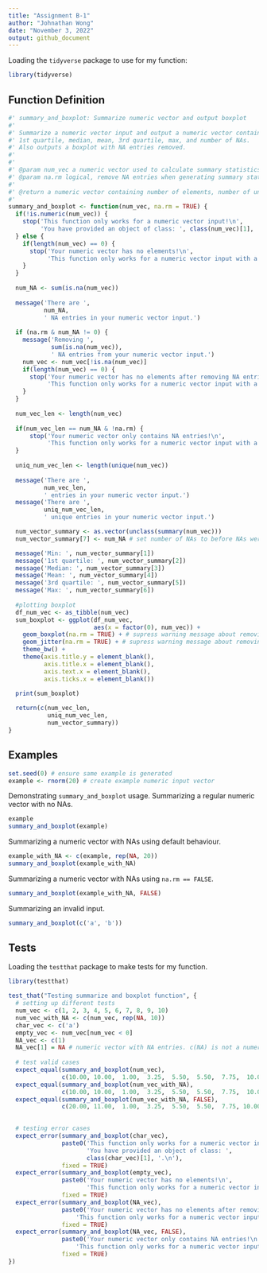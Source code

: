 ```yaml
---
title: "Assignment B-1"
author: "Johnathan Wong"
date: "November 3, 2022"
output: github_document
---
```


Loading the `tidyverse` package to use for my function:
```r
library(tidyverse)
```


## Function Definition

```r
#' summary_and_boxplot: Summarize numeric vector and output boxplot
#'
#' Summarize a numeric vector input and output a numeric vector containing number of elements, number of unique elements, min, 
#' 1st quartile, median, mean, 3rd quartile, max, and number of NAs.
#' Also outputs a boxplot with NA entries removed.
#'
#'
#' @param num_vec a numeric vector used to calculate summary statistics. num_vec is short for numeric_vector.
#' @param na.rm logical, remove NA entries when generating summary statistics if TRUE. (NOTE: boxplot will not use NA entries regardless of this parameter). na.rm is what many other functions call the parameter to remove NA, so I just followed the convention.
#'
#' @return a numeric vector containing number of elements, number of unique elements, min, 1st quartile, median, mean, 3rd quartile, max, and number of NAs (in this order).
#'
summary_and_boxplot <- function(num_vec, na.rm = TRUE) {
  if(!is.numeric(num_vec)) {
    stop('This function only works for a numeric vector input!\n',
         'You have provided an object of class: ', class(num_vec)[1], '.\n')
  } else {
    if(length(num_vec) == 0) {
      stop('Your numeric vector has no elements!\n',
           'This function only works for a numeric vector input with a number of elements greater than 0!\n')
    } 
  }
  
  num_NA <- sum(is.na(num_vec))
  
  message('There are ',
          num_NA,
          ' NA entries in your numeric vector input.')
  
  if (na.rm & num_NA != 0) {
    message('Removing ',
            sum(is.na(num_vec)),
            ' NA entries from your numeric vector input.')
    num_vec <- num_vec[!is.na(num_vec)]
    if(length(num_vec) == 0) {
      stop('Your numeric vector has no elements after removing NA entries!\n',
           'This function only works for a numeric vector input with a number of non-NA elements greater than 0!\n')
    } 
  }
  
  num_vec_len <- length(num_vec)
  
  if(num_vec_len == num_NA & !na.rm) {
      stop('Your numeric vector only contains NA entries!\n',
           'This function only works for a numeric vector input with a number of non-NA elements greater than 0!\n')
  }
  
  uniq_num_vec_len <- length(unique(num_vec))
  
  message('There are ',
          num_vec_len,
          ' entries in your numeric vector input.')
  message('There are ',
          uniq_num_vec_len,
          ' unique entries in your numeric vector input.')

  num_vector_summary <- as.vector(unclass(summary(num_vec)))
  num_vector_summary[7] <- num_NA # set number of NAs to before NAs were removed if na.rm is TRUE

  message('Min: ', num_vector_summary[1])
  message('1st quartile: ', num_vector_summary[2])
  message('Median: ', num_vector_summary[3])
  message('Mean: ', num_vector_summary[4])
  message('3rd quartile: ', num_vector_summary[5])
  message('Max: ', num_vector_summary[6])
  
  #plotting boxplot
  df_num_vec <- as_tibble(num_vec)
  sum_boxplot <- ggplot(df_num_vec,
                        aes(x = factor(0), num_vec)) +
    geom_boxplot(na.rm = TRUE) + # supress warning message about removing NA entries
    geom_jitter(na.rm = TRUE) + # supress warning message about removing NA entries
    theme_bw() + 
    theme(axis.title.y = element_blank(),
          axis.title.x = element_blank(),
          axis.text.x = element_blank(),
          axis.ticks.x = element_blank())
  
  print(sum_boxplot)

  return(c(num_vec_len,
           uniq_num_vec_len,
           num_vector_summary))
}
```

## Examples
```r
set.seed(0) # ensure same example is generated
example <- rnorm(20) # create example numeric input vector
```

Demonstrating `summary_and_boxplot` usage.
Summarizing a regular numeric vector with no NAs.
```r
example
summary_and_boxplot(example)
```

Summarizing a numeric vector with NAs using default behaviour.
```r
example_with_NA <- c(example, rep(NA, 20))
summary_and_boxplot(example_with_NA)
```

Summarizing a numeric vector with NAs using `na.rm == FALSE`.
```r
summary_and_boxplot(example_with_NA, FALSE)
```

Summarizing an invalid input.
```r
summary_and_boxplot(c('a', 'b'))
```
## Tests
Loading the `testthat` package to make tests for my function.
```r
library(testthat)
```

```r
test_that("Testing summarize and boxplot function", {
  # setting up different tests
  num_vec <- c(1, 2, 3, 4, 5, 6, 7, 8, 9, 10)
  num_vec_with_NA <- c(num_vec, rep(NA, 10))
  char_vec <- c('a')
  empty_vec <- num_vec[num_vec < 0]
  NA_vec <- c(1)
  NA_vec[1] = NA # numeric vector with NA entries. c(NA) is not a numeric vector.
  
  # test valid cases
  expect_equal(summary_and_boxplot(num_vec),
               c(10.00, 10.00,  1.00,  3.25,  5.50,  5.50,  7.75,  10.0, 0.00))
  expect_equal(summary_and_boxplot(num_vec_with_NA),
               c(10.00, 10.00,  1.00,  3.25,  5.50,  5.50,  7.75,  10.0, 10.00))
  expect_equal(summary_and_boxplot(num_vec_with_NA, FALSE),
               c(20.00, 11.00,  1.00,  3.25,  5.50,  5.50,  7.75, 10.00, 10.00))
  

  # testing error cases
  expect_error(summary_and_boxplot(char_vec),
               paste0('This function only works for a numeric vector input!\n',
                      'You have provided an object of class: ',
                      class(char_vec)[1], '.\n'),
               fixed = TRUE)
  expect_error(summary_and_boxplot(empty_vec),
               paste0('Your numeric vector has no elements!\n',
                      'This function only works for a numeric vector input with a number of elements greater than 0!\n'),
               fixed = TRUE)
  expect_error(summary_and_boxplot(NA_vec),
               paste0('Your numeric vector has no elements after removing NA entries!\n',
                   'This function only works for a numeric vector input with a number of non-NA elements greater than 0!\n'),
               fixed = TRUE)
  expect_error(summary_and_boxplot(NA_vec, FALSE),
               paste0('Your numeric vector only contains NA entries!\n',
                   'This function only works for a numeric vector input with a number of non-NA elements greater than 0!\n'),
               fixed = TRUE)
})
```
